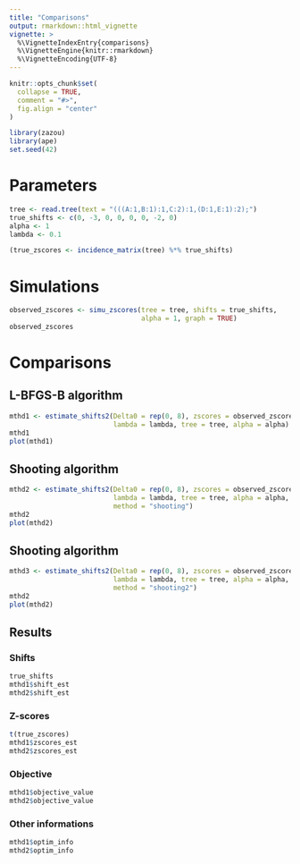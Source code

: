 ```yaml
---
title: "Comparisons"
output: rmarkdown::html_vignette
vignette: >
  %\VignetteIndexEntry{comparisons}
  %\VignetteEngine{knitr::rmarkdown}
  %\VignetteEncoding{UTF-8}
---
```


```r
knitr::opts_chunk$set(
  collapse = TRUE,
  comment = "#>", 
  fig.align = "center"
)
```

```r
library(zazou)
library(ape)
set.seed(42)
```

# Parameters

```r
tree <- read.tree(text = "(((A:1,B:1):1,C:2):1,(D:1,E:1):2);")
true_shifts <- c(0, -3, 0, 0, 0, 0, -2, 0)
alpha <- 1
lambda <- 0.1
```

```r
(true_zscores <- incidence_matrix(tree) %*% true_shifts)
```


# Simulations

```r
observed_zscores <- simu_zscores(tree = tree, shifts = true_shifts, 
                                 alpha = 1, graph = TRUE)
observed_zscores
```


# Comparisons

## L-BFGS-B algorithm

```r
mthd1 <- estimate_shifts2(Delta0 = rep(0, 8), zscores = observed_zscores, 
                          lambda = lambda, tree = tree, alpha = alpha)
mthd1
plot(mthd1)
```

## Shooting algorithm

```r
mthd2 <- estimate_shifts2(Delta0 = rep(0, 8), zscores = observed_zscores, 
                          lambda = lambda, tree = tree, alpha = alpha, 
                          method = "shooting")
mthd2
plot(mthd2)
```

## Shooting algorithm

```r
mthd3 <- estimate_shifts2(Delta0 = rep(0, 8), zscores = observed_zscores, 
                          lambda = lambda, tree = tree, alpha = alpha, 
                          method = "shooting2")
mthd2
plot(mthd2)
```

## Results

### Shifts

```r
true_shifts
mthd1$shift_est
mthd2$shift_est
```

### Z-scores

```r
t(true_zscores)
mthd1$zscores_est
mthd2$zscores_est
```

### Objective 

```r
mthd1$objective_value
mthd2$objective_value
```

### Other informations

```r
mthd1$optim_info
mthd2$optim_info
```

